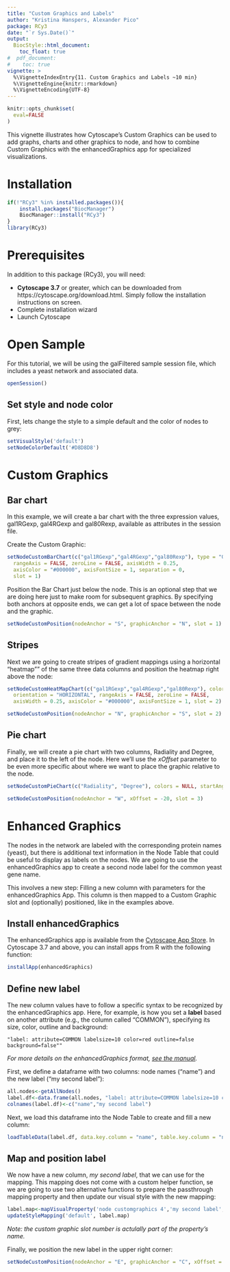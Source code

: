 ```yaml
---
title: "Custom Graphics and Labels"
author: "Kristina Hanspers, Alexander Pico"
package: RCy3
date: "`r Sys.Date()`"
output:
  BiocStyle::html_document:
    toc_float: true
#  pdf_document:
#    toc: true    
vignette: >
  %\VignetteIndexEntry{11. Custom Graphics and Labels ~10 min}
  %\VignetteEngine{knitr::rmarkdown}
  %\VignetteEncoding{UTF-8}
---
```

```r
knitr::opts_chunk$set(
  eval=FALSE
)
```

This vignette illustrates how Cytoscape's Custom Graphics can be used to add graphs, charts and other graphics to node, and how to combine Custom Graphics with the enhancedGraphics app for specialized visualizations.

# Installation
```r
if(!"RCy3" %in% installed.packages()){
    install.packages("BiocManager")
    BiocManager::install("RCy3")
}
library(RCy3)
```

# Prerequisites
In addition to this package (RCy3), you will need:

  * **Cytoscape 3.7** or greater, which can be downloaded from https://cytoscape.org/download.html. Simply follow the installation instructions on screen.
* Complete installation wizard
* Launch Cytoscape 

# Open Sample
For this tutorial, we will be using the galFiltered sample session file, which includes a yeast network and associated data.
```r
openSession()
```

## Set style and node color
First, lets change the style to a simple default and the color of nodes to grey:

```r
setVisualStyle('default')
setNodeColorDefault('#D8D8D8')
```
# Custom Graphics 
## Bar chart 
In this example, we will create a bar chart with the three expression values, gal1RGexp, gal4RGexp and gal80Rexp, available as attributes in the session file.

Create the Custom Graphic:
```r
setNodeCustomBarChart(c("gal1RGexp","gal4RGexp","gal80Rexp"), type = "GROUPED", colors = NULL,range = NULL, orientation = "VERTICAL", colAxis = FALSE,
  rangeAxis = FALSE, zeroLine = FALSE, axisWidth = 0.25,
  axisColor = "#000000", axisFontSize = 1, separation = 0,
  slot = 1)
```

Position the Bar Chart just below the node. This is an optional step that we are doing here just to make room for subsequent graphics. By specifying both anchors at opposite ends, we can get a lot of space between the node and the graphic. 
```r
setNodeCustomPosition(nodeAnchor = "S", graphicAnchor = "N", slot = 1)
```

## Stripes
Next we are going to create stripes of gradient mappings using a horizontal "heatmap"" of the same three data columns and position the heatmap right above the node:

```r
setNodeCustomHeatMapChart(c("gal1RGexp","gal4RGexp","gal80Rexp"), colors = NULL, range = NULL,
  orientation = "HORIZONTAL", rangeAxis = FALSE, zeroLine = FALSE,
  axisWidth = 0.25, axisColor = "#000000", axisFontSize = 1, slot = 2)

setNodeCustomPosition(nodeAnchor = "N", graphicAnchor = "S", slot = 2)

```

## Pie chart
Finally, we will create a pie chart with two columns, Radiality and Degree, and place it to the left of the node. Here we'll use the *xOffset* parameter to be even more specific about where we want to place the graphic relative to the node.

```r
setNodeCustomPieChart(c("Radiality", "Degree"), colors = NULL, startAngle = 0,  slot = 3)

setNodeCustomPosition(nodeAnchor = "W", xOffset = -20, slot = 3)
```

# Enhanced Graphics
The nodes in the network are labeled with the corresponding protein names (yeast), but there is additional text information in the Node Table that could be useful to display as labels on the nodes. We are going to use the enhancedGraphics app to create a second node label for the common yeast gene name.

This involves a new step: Filling a new column with parameters for the enhancedGraphics App. This column is then mapped to a Custom Graphic slot and (optionally) positioned, like in the examples above.

## Install enhancedGraphics
The enhancedGraphics app is available from the [Cytoscape App Store](http://apps.cytoscape.org/apps/enhancedgraphics). In Cytoscape 3.7 and above, you can install apps from R with the following function:

```r
installApp(enhancedGraphics)
```

## Define new label
The new column values have to follow a specific syntax to be recognized by the enhancedGraphics app.  Here, for example, is how you set a **label** based on another attribute (e.g., the column called "COMMON"), specifying its size, color, outline and background:

```
"label: attribute=COMMON labelsize=10 color=red outline=false background=false""
```
*For more details on the enhancedGraphics format, [see the manual](http://www.cgl.ucsf.edu/cytoscape/utilities3/enhancedcg.shtml).*

First, we define a dataframe with two columns: node names ("name") and the new label ("my second label"):
```r
all.nodes<-getAllNodes()
label.df<-data.frame(all.nodes, "label: attribute=COMMON labelsize=10 color=red outline=false background=false")
colnames(label.df)<-c("name","my second label")
```

Next, we load this dataframe into the Node Table to create and fill a new column:
```r
loadTableData(label.df, data.key.column = "name", table.key.column = "name")
```

## Map and position label
We now have a new column, *my second label*, that we can use for the mapping. This mapping does not come with a custom helper function, se we are going to use two alternative functions to prepare the passthrough mapping property and then update our visual style with the new mapping:
```r
label.map<-mapVisualProperty('node customgraphics 4','my second label','p')
updateStyleMapping('default', label.map)
```
*Note: the custom graphic slot number is actulally part of the property's name.*

Finally, we position the new label in the upper right corner: 
```r
setNodeCustomPosition(nodeAnchor = "E", graphicAnchor = "C", xOffset = 10, slot = 4)
```